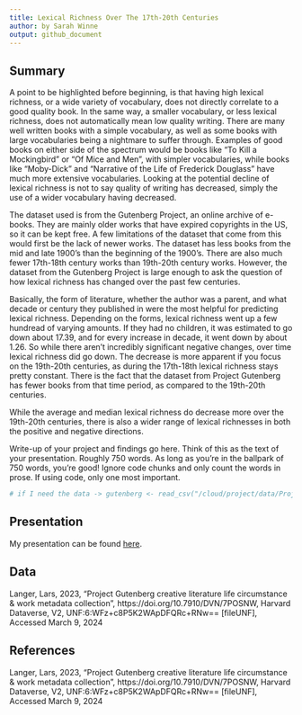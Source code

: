 ```yaml
---
title: Lexical Richness Over The 17th-20th Centuries
author: by Sarah Winne
output: github_document
---
```


## Summary

A point to be highlighted before beginning, is that having high lexical richness, or a wide variety of vocabulary, does not directly correlate to a good quality book. In the same way, a smaller vocabulary, or less lexical richness, does not automatically mean low quality writing. There are many well written books with a simple vocabulary, as well as some books with large vocabularies being a nightmare to suffer through. Examples of good books on either side of the spectrum would be books like "To Kill a Mockingbird" or "Of Mice and Men", with simpler vocabularies, while books like "Moby-Dick" and "Narrative of the Life of Frederick Douglass" have much more extensive vocabularies. Looking at the potential decline of lexical richness is not to say quality of writing has decreased, simply the use of a wider vocabulary having decreased. 

The dataset used is from the Gutenberg Project, an online archive of e-books. They are mainly older works that have expired copyrights in the US, so it can be kept free. A few limitations of the dataset that come from this would first be the lack of newer works. The dataset has less books from the mid and late 1900's than the beginning of the 1900's. There are also much fewer 17th-18th century works than 19th-20th century works. However, the dataset from the Gutenberg Project is large enough to ask the question of how lexical richness has changed over the past few centuries.



Basically, the form of literature, whether the author was a parent, and what decade or century they published in were the most helpful for predicting lexical richness. Depending on the forms, lexical richness went up a few hundread of varying amounts. If they had no children, it was estimated to go down about 17.39, and for every increase in decade, it went down by about 1.26. So while there aren't incredibly significant negative changes, over time lexical richness did go down. The decrease is more apparent if you focus on the 19th-20th centuries, as during the 17th-18th lexical richness stays pretty constant. There is the fact that the dataset from Project Gutenberg has fewer books from that time period, as compared to the 19th-20th centuries. 

While the average and median lexical richness do decrease more over the 19th-20th centuries, there is also a wider range of lexical richnesses in both the positive and negative directions. 



Write-up of your project and findings go here. 
Think of this as the text of your presentation. 
Roughly 750 words. As long as you're in the ballpark of 750 words, you're good! Ignore code chunks and only count the words in prose. If using code, only one most important. 

```r
# if I need the data -> gutenberg <- read_csv("/cloud/project/data/ProjectGutenbergMetadata.csv")
```

## Presentation

My presentation can be found [here](presentation/presentation.html).

## Data 

Langer, Lars, 2023, "Project Gutenberg creative literature life circumstance & work metadata collection", https://doi.org/10.7910/DVN/7POSNW, Harvard Dataverse, V2, UNF:6:WFz+c8P5K2WApDFQRc+RNw== [fileUNF], Accessed March 9, 2024

## References

Langer, Lars, 2023, "Project Gutenberg creative literature life circumstance & work metadata collection", https://doi.org/10.7910/DVN/7POSNW, Harvard Dataverse, V2, UNF:6:WFz+c8P5K2WApDFQRc+RNw== [fileUNF], Accessed March 9, 2024

